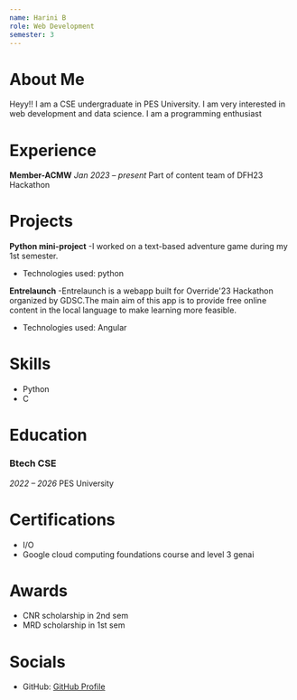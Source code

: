 ```yaml
---
name: Harini B
role: Web Development
semester: 3
---
```


# About Me

Heyy!! I am a CSE undergraduate in PES University. I am very interested in web development and data science. I am a programming enthusiast
# Experience

**Member-ACMW**
_Jan 2023 – present_
Part of content team of DFH23 Hackathon

# Projects

**Python mini-project**
-I worked on a text-based adventure game during my 1st semester.
- Technologies used: python 

**Entrelaunch**
-Entrelaunch is a webapp built for Override'23 Hackathon organized by GDSC.The main aim of this app is to provide free online content in the local language to make learning more feasible.
- Technologies used: Angular

# Skills

- Python
- C


# Education

### Btech CSE
_2022 – 2026_
PES University


# Certifications

- I/O
- Google cloud computing foundations course and level 3 genai


# Awards

- CNR scholarship in 2nd sem
- MRD scholarship in 1st sem


# Socials

- GitHub: [GitHub Profile](https://github.com/harinii-b)


